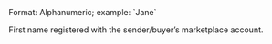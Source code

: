 <ParamField body="sender_first_name" type="string">
Format: Alphanumeric; example: `Jane`

First name registered with the sender/buyer’s marketplace account.
</ParamField>